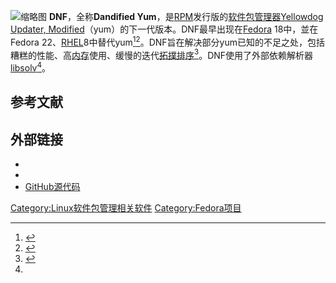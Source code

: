 {{noteTA
|G1=IT
}}
{{Infobox software
| name                   = Dandified Yum
| title                  = 
| logo                   = DNF logo.png
| logo caption           = 
| logo_size              = 
| logo_alt               = 
| screenshot             = DNF running on Fedora 26.png
| screenshot_size        =
| caption                =
| screenshot_alt         = 
| collapsible            = 
| author                 = 
| developer              =
| released               = <!-- {{Start date and age|YYYY|MM|DD|df=yes/no}} -->
| latest release version = 4.13.0
| latest release date    = {{Release date and age|2022|05|30}}<ref name="DNF-release">{{cite web |url = https://github.com/rpm-software-management/dnf/releases |title = Releases · rpm-software-management/dnf · GitHub |website = GitHub DNF Repository |date = 2022-05-30 |accessdate = 2022-05-30 }}</ref>
| programming language   = [[Python|Python]]
| operating system       = [[Linux|Linux]]
| platform               = 
| size                   = 
| language               = 英语
| language count         = <!-- DO NOT include this parameter unless you know what it does -->
| language footnote      = 
| genre                  = [[软件包管理系统|软件包管理系统]]
| license                = [[GNU通用公共许可证#GPLv2|GPL v2]]
| website                = {{URL|https://rpm-software-management.github.io/}}
| standard               = 
| AsOf                   = 
}}
[[File:Dnf_updates_fedora22.png|缩略图]]
'''DNF'''，全称'''Dandified Yum'''，是[[RPM套件管理員|RPM]]发行版的[[软件包管理系统|软件包管理器]][[Yellowdog_Updater,_Modified|Yellowdog Updater, Modified]]（yum）的下一代版本。DNF最早出现在[[Fedora_(作業系統)|Fedora]] 18中，並在Fedora 22、[[RHEL|RHEL]]8中替代yum<ref>{{cite web |title = Board Meeting, Rawhide Rebuilt, Firewall Debate, ARM 64, and DNF as Yum Replacement |url = http://fedoramagazine.org/5tftw-2014-06-10/ |website = Fedora Magazine |accessdate = 2015-03-29 |date = 2014-06-10 |archive-date = 2015-04-03 |archive-url = https://web.archive.org/web/20150403235423/http://fedoramagazine.org/5tftw-2014-06-10/ |dead-url = no }}</ref><ref>{{cite web |title = The Tremendous Features Of Fedora 22 |url = http://www.phoronix.com/scan.php?page=news_item&px=Fedora-22-Alpha-Features |publisher = Phoronix |accessdate = 2015-05-26 |archive-date = 2015-05-31 |archive-url = https://web.archive.org/web/20150531084839/http://www.phoronix.com/scan.php?page=news_item&px=Fedora-22-Alpha-Features |dead-url = no }}</ref>。DNF旨在解决部分yum已知的不足之处，包括糟糕的性能、高[[随机存取存储器|内存]]使用、缓慢的迭代[[拓撲排序|拓撲排序]]<ref name="lwn580223">{{cite web |last1 = Edge |first1 = Jake |title = DNF and Yum in Fedora |url = https://lwn.net/Articles/580223/ |website = [[LWN.net|LWN.net]] |accessdate = 2015-03-29 |date = 2014-01-15 |archive-date = 2015-09-30 |archive-url = https://web.archive.org/web/20150930225233/https://lwn.net/Articles/580223/ |dead-url = no }}</ref>。DNF使用了外部依赖解析器[[libsolv|libsolv]]<ref name="lwn580223" />。

== 参考文献 ==
{{reflist}}

== 外部链接 ==
* {{Official website}}
* {{man|8|dnf|Fedora}}
* [https://github.com/rpm-software-management/dnf GitHub源代码]{{Wayback|url=https://github.com/rpm-software-management/dnf |date=20150802074806 }}

{{软件包管理系统}}

{{free-software-stub}}

[[Category:Linux软件包管理相关软件|Category:Linux软件包管理相关软件]]
[[Category:Fedora项目|Category:Fedora项目]]